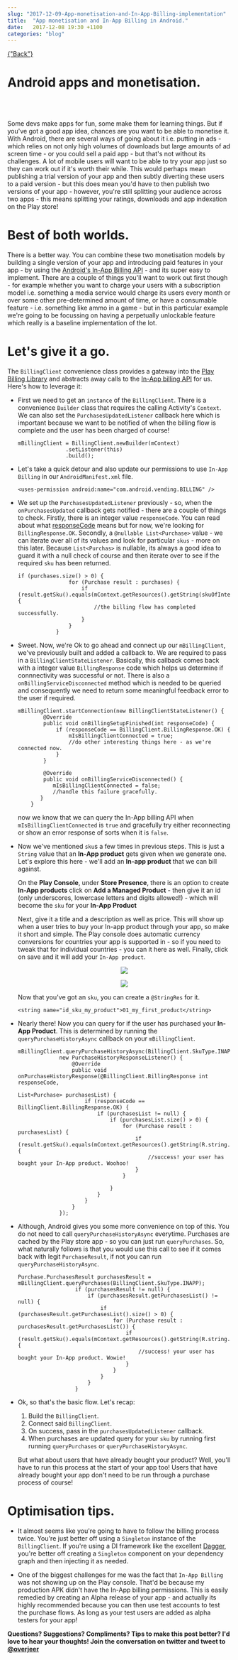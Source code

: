 ```yaml
---
slug: "2017-12-09-App-monetisation-and-In-App-Billing-implementation"
title:  "App monetisation and In-App Billing in Android."
date:   2017-12-08 19:30 +1100
categories: "blog"
---
```



<div className="blogpage">
    <a href={"/blog"} smooth duration={1000}>
    {"Back"}
    </a>
</div>

<div className="blogText">

# Android apps and monetisation.
<br/>
<br/>

Some devs make apps for fun, some make them for learning things. But if you've got a good app idea, chances are you want to be able to monetise it. With Android, there are several ways of going about it i.e. putting in ads - which relies on not only high volumes of downloads but large amounts of ad screen time - or you could sell a paid app - but that's not without its challenges. A lot of mobile users will want to be able to try your app just so they can work out if it's worth their while. This would perhaps mean publishing a trial version of your app and then subtly diverting these users to a paid version - but this does mean you'd have to then publish two versions of your app - however, you're still splitting your audience across two apps - this means splitting your ratings, downloads and app indexation on the Play store!

# Best of both worlds.

There is a better way. You can combine these two monetisation models by building a single version of your app and introducing paid features in your app - by using the [Android's In-App Billing API](https://developer.android.com/google/play/billing/index.html) - and its super easy to implement. There are a couple of things you'll want to work out first though - for example whether you want to charge your users with a subscription model i.e. something a media service would charge its users every month or over some other pre-determined amount of time, or have a consumable feature - i.e. something like ammo in a game - but in this particular example we're going to be focussing on having a perpetually unlockable feature which really is a baseline implementation of the lot.

# Let's give it a go.

The `BillingClient` convenience class provides a gateway into the [Play Billing Library](https://developer.android.com/google/play/billing/billing_library.html) and abstracts away calls to the [In-App billing API](https://developer.android.com/google/play/billing/api.html) for us. Here's how to leverage it:

* First we need to get an `instance` of the `BillingClient`. There is a convenience `Builder` class that requires the calling Activity's `Context`. We can also set the `PurchasesUpdatedListener` callback here which is important because we want to be notified of when the billing flow is complete and the user has been charged of course!

  ```
  mBillingClient = BillingClient.newBuilder(mContext)
                 .setListener(this)
                 .build();
  ```
* Let's take a quick detour and also update our permissions to use `In-App Billing` in our `AndroidManifest.xml` file.

  ```
  <uses-permission android:name="com.android.vending.BILLING" />
  ```

* We set up the `PurchasesUpdatedListener` previously - so, when the `onPurchasesUpdated` callback gets notified - there are a couple of things to check. Firstly, there is an integer value `responseCode`. You can read about what [responseCode](https://developer.android.com/reference/com/android/billingclient/api/BillingClient.BillingResponse.html) means but for now, we're looking for `BillingResponse.OK`. Secondly, a `@nullable List<Purchase>` value - we can iterate over all of its values and look for particular `skus` - more on this later. Because `List<Purchas>` is nullable, its always a good idea to guard it with a null check of course and then iterate over to see if the required `sku` has been returned.

  ```
  if (purchases.size() > 0) {
                  for (Purchase result : purchases) {
                      if (result.getSku().equals(mContext.getResources().getString(skuOfInterest))) {
                          //the billing flow has completed successfully.
                      }
                  }
              }
  ```

* Sweet. Now, we're Ok to go ahead and connect up our `mBillingClient`, we've previously built and added a callback to. We are required to pass in a `BillingClientStateListener`. Basically, this callback comes back with a integer value `BillingResponse` code which helps us determine if connnectivity was successful or not. There is also a `onBillingServiceDisconnected` method which is needed to be queried and consequently we need to return some meaningful feedback error to the user if required.

    ```
    mBillingClient.startConnection(new BillingClientStateListener() {
            @Override
            public void onBillingSetupFinished(int responseCode) {
                if (responseCode == BillingClient.BillingResponse.OK) {
                    mIsBillingClientConnected = true;
                    //do other interesting things here - as we're connected now.
                }
            }

            @Override
            public void onBillingServiceDisconnected() {
               mIsBillingClientConnected = false;
               //handle this failure gracefully.
           }
        }
    ```
  now we know that we can query the In-App billing API when `mIsBillingClientConnected` is `true` and gracefully try either reconnecting or show an error response of sorts when it is `false`.

* Now we've mentioned `sku`s a few times in previous steps. This is just a `String` value that an **In-App product** gets given when we generate one. Let's explore this here - we'll add an **In-app product** that we can bill against.

  On the **Play Console**, under **Store Presence**, there is an option to create **In-App products** click on **Add a Managed Product** - then give it an id (only underscores, lowercase letters and digits allowed!) - which will become the `sku` for your **In-App Product**

  Next, give it a title and a description as well as price. This will show up when a user tries to buy your In-app product through your app, so make it short and simple. The Play console does automatic currency conversions for countries your app is supported in - so if you need to tweak that for individual countries - you can it here as well. Finally, click  on save and it will add your `In-App product`.

  <p align="center">
  <img src="../images/billing/in-app-products.png"/>
  </p>
  <p align="center">
  <img src="../images/billing/add-product.png"/>
  </p>

  Now that you've got an `sku`, you can create a `@StringRes` for it.

  ```
  <string name="id_sku_my_product">01_my_first_product</string>
  ```

* Nearly there! Now you can query for if the user has purchased your **In-App Product**. This is determined by running the `queryPurchaseHistoryAsync` callback on your `mBillingClient`.

  ```
  mBillingClient.queryPurchaseHistoryAsync(BillingClient.SkuType.INAPP,
               new PurchaseHistoryResponseListener() {
                   @Override
                   public void onPurchaseHistoryResponse(@BillingClient.BillingResponse int responseCode,
                                                         List<Purchase> purchasesList) {
                       if (responseCode == BillingClient.BillingResponse.OK) {
                           if (purchasesList != null) {
                               if (purchasesList.size() > 0) {
                                   for (Purchase result : purchasesList) {
                                       if (result.getSku().equals(mContext.getResources().getString(R.string.01_my_first_product))) {
                                           //success! your user has bought your In-App product. Woohoo!
                                       }
                                   }

                               }
                           }
                       }
                   }
               });
    ```

* Although, Android gives you some more convenience on top of this. You do not need to call `queryPurchaseHistoryAsync` everytime. Purchases are cached by the Play store app - so you can just run `queryPurchases`. So, what naturally follows is that you would use this call to see if it comes back with legit `PurchaseResult`, if not you can run  `queryPurchaseHistoryAsync`.

  ```
  Purchase.PurchasesResult purchasesResult = mBillingClient.queryPurchases(BillingClient.SkuType.INAPP);
                    if (purchasesResult != null) {
                        if (purchasesResult.getPurchasesList() != null) {
                            if (purchasesResult.getPurchasesList().size() > 0) {
                                for (Purchase result : purchasesResult.getPurchasesList()) {
                                    if (result.getSku().equals(mContext.getResources().getString(R.string.01_my_first_product))) {
                                        //success! your user has bought your In-App product. Wowie!
                                    }
                                }
                            }
                        }
                    }
  ```

* Ok, so that's the basic flow. Let's recap:
  1. Build the `BillingClient`.
  2. Connect said `BillingClient`.
  3. On success, pass in the `purchasesUpdatedListener` callback.
  4. When purchases are updated query for your `sku` by running first running `queryPurchases` or `queryPurchaseHistoryAsync`.

  But what about users that have already bought your product? Well, you'll have to run this process at the start of your app too! Users that have already bought your app don't need to be run through a purchase process of course!

# Optimisation tips.

 * It almost seems like you're going to have to follow the billing process twice. You're just better off using a `Singleton` instance of the `BillingClient`. If you're using a DI framework like the excellent [Dagger](https://google.github.io/dagger/), you're better off creating a `Singleton` component on your dependency graph and then injecting it as needed.

 * One of the biggest challenges for me was the fact that `In-App Billing` was not showing up on the Play console. That'd be because my production APK didn't have the In-App billing permissions. This is easily remedied by creating an Alpha release of your app - and actually its highly recommended because you can then use test accounts to test the purchase flows. As long as your test users are added as alpha testers for your app!

 **Questions? Suggestions? Compliments? Tips to make this post better? I'd love to hear your thoughts! Join the conversation on twitter and tweet to [@overjeer](https://twitter.com/overjeer)**


</div>